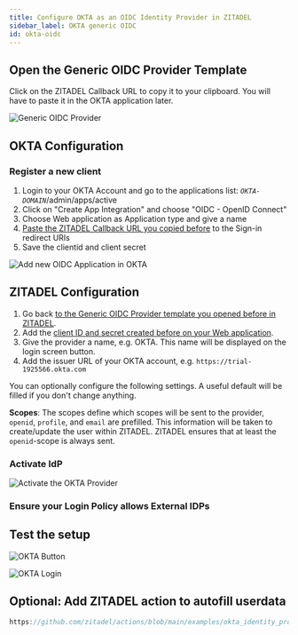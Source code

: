 ```yaml
---
title: Configure OKTA as an OIDC Identity Provider in ZITADEL
sidebar_label: OKTA generic OIDC
id: okta-oidc
---
```



<Intro provider="OKTA"/>

## Open the Generic OIDC Provider Template

<IDPsOverview templates="Generic OIDC"/>

Click on the ZITADEL Callback URL to copy it to your clipboard.
You will have to paste it in the OKTA application later.

![Generic OIDC Provider](/img/guides/zitadel_generic_oidc_create_provider.png)

## OKTA Configuration

### Register a new client

1. Login to your OKTA Account and go to the applications list: *`OKTA-DOMAIN`*/admin/apps/active
2. Click on "Create App Integration" and choose "OIDC - OpenID Connect"
3. Choose Web application as Application type and give a name
4. [Paste the ZITADEL Callback URL you copied before](#open-the-generic-oidc-provider-template) to the Sign-in redirect URIs
5. Save the clientid and client secret

![Add new OIDC Application in OKTA](/img/guides/okta_add_app.png)

## ZITADEL Configuration

1. Go back [to the Generic OIDC Provider template you opened before in ZITADEL](#open-the-generic-oidc-provider-template).
2. Add the [client ID and secret created before on your Web application](#register-a-new-client).
3. Give the provider a name, e.g. OKTA. This name will be displayed on the login screen button.
4. Add the issuer URL of your OKTA account, e.g. `https://trial-1925566.okta.com`

You can optionally configure the following settings.
A useful default will be filled if you don't change anything.

**Scopes**: The scopes define which scopes will be sent to the provider, `openid`, `profile`, and `email` are prefilled.
This information will be taken to create/update the user within ZITADEL.
ZITADEL ensures that at least the `openid`-scope is always sent.

<GeneralConfigDescription provider_account="OKTA account" />

### Activate IdP

<Activate/>

![Activate the OKTA Provider](/img/guides/zitadel_activate_okta.png)

### Ensure your Login Policy allows External IDPs

<CustomLoginPolicy/>

## Test the setup

<TestSetup loginscreen="your OKTA login"/>

<!-- TODO: Image highlights Google -->
![OKTA Button](/img/guides/zitadel_login_okta.png)

![OKTA Login](/img/guides/okta_login.png)

## Optional: Add ZITADEL action to autofill userdata

<PrefillAction fields="firstname, lastname and email verified" provider="Okta"/>

```js reference
https://github.com/zitadel/actions/blob/main/examples/okta_identity_provider.js
```
